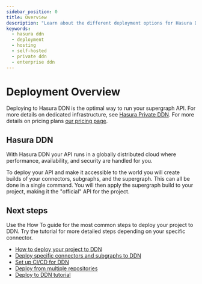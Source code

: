 ```yaml
---
sidebar_position: 0
title: Overview
description: "Learn about the different deployment options for Hasura DDN projects"
keywords:
  - hasura ddn
  - deployment
  - hosting
  - self-hosted
  - private ddn
  - enterprise ddn
---
```


# Deployment Overview

Deploying to Hasura DDN is the optimal way to run your supergraph API. For more details on dedicated infrastructure, see
[Hasura Private DDN](/private-ddn/index.mdx). For more details on pricing plans
[our pricing page](https://hasura.io/pricing).

## Hasura DDN

With Hasura DDN your API runs in a globally distributed cloud where performance, availability, and security are handled
for you.

To deploy your API and make it accessible to the world you will create builds of your connectors, subgraphs, and the
supergraph. This can all be done in a single command. You will then apply the supergraph build to your project, making
it the "official" API for the project.

## Next steps

Use the How To guide for the most common steps to deploy your project to DDN. Try the tutorial for more detailed steps
depending on your specific connector.

- [How to deploy your project to DDN](/deployment/hasura-ddn/deploy-to-ddn.mdx)
- [Deploy specific connectors and subgraphs to DDN](/deployment/hasura-ddn/incremental-builds.mdx)
- [Set up CI/CD for DDN](/deployment/hasura-ddn/ci-cd.mdx)
- [Deploy from multiple repositories](/deployment/hasura-ddn/multi-repo-deployment.mdx)
- [Deploy to DDN tutorial](/deployment/hasura-ddn/tutorial/index.mdx)
